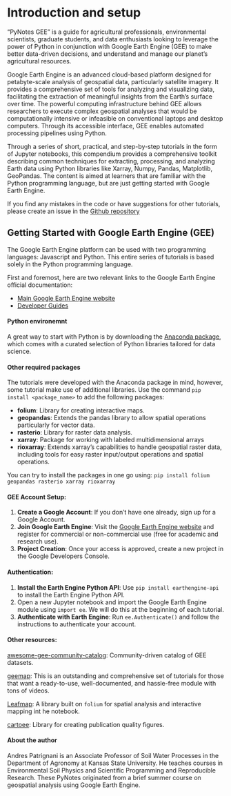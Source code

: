 # Introduction and setup {.unnumbered}

"PyNotes GEE" is a guide for agricultural professionals, environmental scientists, graduate students, and data enthusiasts looking to leverage the power of Python in conjunction with Google Earth Engine (GEE) to make better data-driven decisions, and understand and manage our planet's agricultural resources. 

Google Earth Engine is an advanced cloud-based platform designed for petabyte-scale analysis of geospatial data, particularly satellite imagery. It provides a comprehensive set of tools for analyzing and visualizing data, facilitating the extraction of meaningful insights from the Earth's surface over time. The powerful computing infrastructure behind GEE allows researchers to execute complex geospatial analyses that would be computationally intensive or infeasible on conventional laptops and desktop computers. Through its accessible interface, GEE enables automated processing pipelines using Python. 

Through a series of short, practical, and step-by-step tutorials in the form of Jupyter notebooks, this compendium provides a comprehensive toolkit describing common techniques for extracting, processing, and analyzing Earth data using Python libraries like Xarray, Numpy, Pandas, Matplotlib, GeoPandas. The content is aimed at learners that are familiar with the Python programming language, but are just getting started with Google Earth Engine.

If you find any mistakes in the code or have suggestions for other tutorials, please create an issue in the [Github repository](https://github.com/soilwater/pynotes-gee/issues)


## Getting Started with Google Earth Engine (GEE)

The Google Earth Engine platform can be used with two programming languages: Javascript and Python. This entire series of tutorials is based solely in the Python programming language.

First and foremost, here are two relevant links to the Google Earth Engine official documentation:

- [Main Google Earth Engine website](https://earthengine.google.com/)
- [Developer Guides](https://developers.google.com/earth-engine/guides)


#### Python environemnt
A great way to start with Python is by downloading the [Anaconda package](https://www.anaconda.com/download), which comes with a curated selection of Python libraries tailored for data science.

#### Other required packages

The tutorials were developed with the Anaconda package in mind, however, some tutorial make use of additional libraries. Use the command `pip install <package_name>` to add the following packages:

- **folium**: Library for creating interactive maps.
- **geopandas**: Extends the pandas library to allow spatial operations particularly for vector data. 
- **rasterio**: Library for raster data analysis.
- **xarray**: Package for working with labeled multidimensional arrays
- **rioxarray**: Extends xarray's capabilities to handle geospatial raster data, including tools for easy raster input/output operations and spatial operations.

You can try to install the packages in one go using: `pip install folium geopandas rasterio xarray rioxarray`

#### GEE Account Setup:
1. **Create a Google Account**: If you don't have one already, sign up for a Google Account.
2. **Join Google Earth Engine**: Visit the [Google Earth Engine website](https://code.earthengine.google.com/register) and register for commercial or non-commercial use (free for academic and research use).
3. **Project Creation**: Once your access is approved, create a new project in the Google Developers Console.

#### Authentication:
1. **Install the Earth Engine Python API**: Use `pip install earthengine-api` to install the Earth Engine Python API.
2. Open a new Jupyter notebook and import the Google Earth Engine module using `import ee`. We will do this at the beginning of each tutorial.
3. **Authenticate with Earth Engine**: Run `ee.Authenticate()` and follow the instructions to authenticate your account.

#### Other resources:

[awesome-gee-community-catalog](https://gee-community-catalog.org): Community-driven catalog of GEE datasets.

[geemap](https://geemap.org): This is an outstanding and comprehensive set of tutorials for those that want a ready-to-use, well-documented, and hassle-free module with tons of videos.

[Leafmap](https://leafmap.org): A library built on `folium` for spatial analysis and interactive mapping int he notebook.

[cartoee](https://geemap.org/cartoee/): Library for creating publication quality figures.


#### About the author
Andres Patrignani is an Associate Professor of Soil Water Processes in the Department of Agronomy at Kansas State University. He teaches courses in Environmental Soil Physics and Scientific Programming and Reproducible Research. These PyNotes originated from a brief summer course on geospatial analysis using Google Earth Engine.




 
